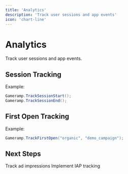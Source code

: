 ```yaml
---
title: 'Analytics'
description: 'Track user sessions and app events'
icon: 'chart-line'
---
```


# Analytics

Track user sessions and app events.

## Session Tracking

Example:

```csharp
Gameramp.TrackSessionStart();
Gameramp.TrackSessionEnd();
```

## First Open Tracking

Example:

```csharp
Gameramp.TrackFirstOpen("organic", "demo_campaign");
```

## Next Steps

<CardGroup cols={2}>
  <Card
    title="Ads"
    icon="rectangle-ad"
    href="/sdks/unity/ads"
  >
    Track ad impressions
  </Card>
  <Card
    title="In-App Purchases"
    icon="shopping-cart"
    href="/sdks/unity/iap"
  >
    Implement IAP tracking
  </Card>
</CardGroup>